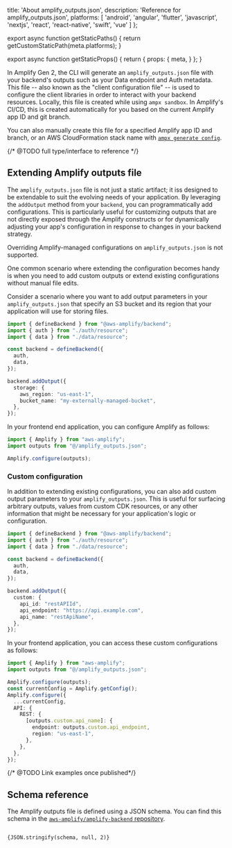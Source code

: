 
  title: 'About amplify_outputs.json',
  description: 'Reference for amplify_outputs.json',
  platforms: [
    'android',
    'angular',
    'flutter',
    'javascript',
    'nextjs',
    'react',
    'react-native',
    'swift',
    'vue'
  ]
};

export async function getStaticPaths() {
  return getCustomStaticPath(meta.platforms);
}

export async function getStaticProps() {
  return {
    props: {
      meta,
    }
  };
}

In Amplify Gen 2, the CLI will generate an `amplify_outputs.json` file with your backend's outputs such as your Data endpoint and Auth metadata. This file -- also known as the "client configuration file" -- is used to configure the client libraries in order to interact with your backend resources. Locally, this file is created while using `ampx sandbox`. In Amplify's CI/CD, this is created automatically for you based on the current Amplify app ID and git branch.

You can also manually create this file for a specified Amplify app ID and branch, or an AWS CloudFormation stack name with [`ampx generate config`](/[platform]/reference/cli-commands#npx-ampx-generate-config).

{/* @TODO full type/interface to reference */}

## Extending Amplify outputs file

The `amplify_outputs.json` file is not just a static artifact; it iss designed to be extendable to suit the evolving needs of your application. By leveraging the `addOutput` method from your `backend`, you can programmatically add configurations. This is particularly useful for customizing outputs that are not directly exposed through the Amplify constructs or for dynamically adjusting your app's configuration in response to changes in your backend strategy.

<Callout warning>

Overriding Amplify-managed configurations on `amplify_outputs.json` is not supported.

</Callout>

One common scenario where extending the configuration becomes handy is when you need to add custom outputs or extend existing configurations without manual file edits.

Consider a scenario where you want to add output parameters in your `amplify_outputs.json` that specify an S3 bucket and its region that your application will use for storing files.

```ts title="amplify/backend.ts"
import { defineBackend } from "@aws-amplify/backend";
import { auth } from "./auth/resource";
import { data } from "./data/resource";

const backend = defineBackend({
  auth, 
  data, 
});

backend.addOutput({
  storage: {
    aws_region: "us-east-1",
    bucket_name: "my-externally-managed-bucket",
  },
});
```

In your frontend end application, you can configure Amplify as follows:

```ts title="src/index.ts"
import { Amplify } from "aws-amplify";
import outputs from "@/amplify_outputs.json";

Amplify.configure(outputs);
```

### Custom configuration

In addition to extending existing configurations, you can also add custom output parameters to your `amplify_outputs.json`. This is useful for surfacing arbitrary outputs, values from custom CDK resources, or any other information that might be necessary for your application's logic or configuration.

```ts title="amplify/backend.ts"
import { defineBackend } from "@aws-amplify/backend";
import { auth } from "./auth/resource";
import { data } from "./data/resource";

const backend = defineBackend({
  auth, 
  data, 
});

backend.addOutput({
  custom: {
    api_id: "restAPIId",
    api_endpoint: "https://api.example.com",
    api_name: "restApiName",
  },
});
```


In your frontend application, you can access these custom configurations as follows:

```ts title="src/index.ts"
import { Amplify } from "aws-amplify";
import outputs from "@/amplify_outputs.json";

Amplify.configure(outputs);
const currentConfig = Amplify.getConfig(); 
Amplify.configure({
  ...currentConfig,
  API: {
    REST: {
      [outputs.custom.api_name]: {
        endpoint: outputs.custom.api_endpoint,
        region: "us-east-1",
      },
    },
  },
});
```
{/* @TODO  Link examples once published*/}

## Schema reference

The Amplify outputs file is defined using a JSON schema. You can find this schema in the [`aws-amplify/amplify-backend` repository](https://github.com/aws-amplify/amplify-backend/blob/main/packages/client-config/src/client-config-schema/schema_v1.json).

<pre><code style={{ maxWidth: "100%", overflowX: "scroll" }}>
{JSON.stringify(schema, null, 2)}
</code></pre>
